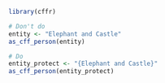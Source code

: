 ```{r include=FALSE}
library(cffr)
```

```{r comment=""}
# Don't do
entity <- "Elephant and Castle"
as_cff_person(entity)

# Do
entity_protect <- "{Elephant and Castle}"
as_cff_person(entity_protect)
```
